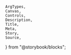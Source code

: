     ArgTypes,
    Canvas,
    Controls,
    Description,
    Title,
    Meta,
    Story,
    Source,
} from "@storybook/blocks";

<Meta of={stories} />
<Title of={stories} />
<Description of={Calendar} />

## Example

<Canvas
    sourceState="shown"
    of={stories.Default}
/>

## Props

<ArgTypes of={Calendar} />
